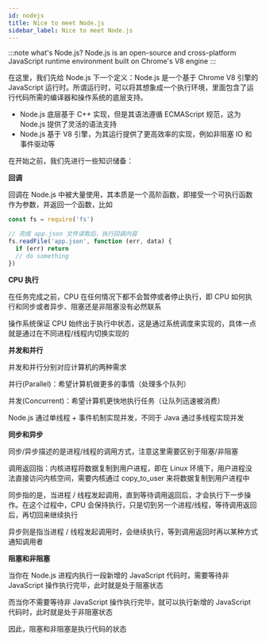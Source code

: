 ```yaml
---
id: nodejs
title: Nice to meet Node.js
sidebar_label: Nice to meet Node.js
---
```


:::note what's Node.js?
Node.js is an open-source and cross-platform JavaScript runtime environment built on Chrome's V8 engine
:::

在这里，我们先给 Node.js 下一个定义：Node.js 是一个基于 Chrome V8 引擎的 JavaScript 运行时。所谓运行时，可以将其想象成一个执行环境，里面包含了运行代码所需的编译器和操作系统的底层支持。

- Node.js 底层基于 C++ 实现，但是其语法遵循 ECMAScript 规范，这为 Node.js 提供了灵活的语法支持
- Node.js 基于 V8 引擎，为其运行提供了更高效率的实现，例如非阻塞 IO 和事件驱动等

在开始之前，我们先进行一些知识储备：

**回调**

回调在 Node.js 中被大量使用，其本质是一个高阶函数，即接受一个可执行函数作为参数，并返回一个函数，比如

```javascript
const fs = require('fs')

// 完成 app.json 文件读取后，执行回调内容
fs.readFile('app.json', function (err, data) {
  if (err) return
  // do something
})
```

**CPU 执行**

在任务完成之前，CPU 在任何情况下都不会暂停或者停止执行，即 CPU 如何执行和同步或者异步、阻塞还是非阻塞没有必然联系

操作系统保证 CPU 始终出于执行中状态，这是通过系统调度来实现的，具体一点就是通过在不同进程/线程内切换实现的

**并发和并行**

并发和并行分别对应计算机的两种需求

并行(Parallel)：希望计算机做更多的事情（处理多个队列）

并发(Concurrent)：希望计算机更快地执行任务（让队列迅速被消费）

Node.js 通过单线程 + 事件机制实现并发，不同于 Java 通过多线程实现并发

**同步和异步**

同步/异步描述的是进程/线程的调用方式，注意这里需要区别于阻塞/非阻塞

调用返回指：内核进程将数据复制到用户进程，即在 Linux 环境下，用户进程没法直接访问内核空间，需要内核通过 copy_to_user 来将数据复制到用户进程中

同步指的是，当进程 / 线程发起调用，直到等待调用返回后，才会执行下一步操作。在这个过程中，CPU 会保持执行，只是切到另一个进程/线程，等待调用返回后，再切回来继续执行

异步则是指当进程 / 线程发起调用时，会继续执行，等到调用返回时再以某种方式通知调用者

**阻塞和非阻塞**

当你在 Node.js 进程内执行一段新增的 JavaScript 代码时，需要等待非 JavaScript 操作执行完毕，此时就是处于阻塞状态

而当你不需要等待非 JavaScript 操作执行完毕，就可以执行新增的 JavaScript 代码时，此时就是处于非阻塞状态

因此，阻塞和非阻塞是执行代码的状态